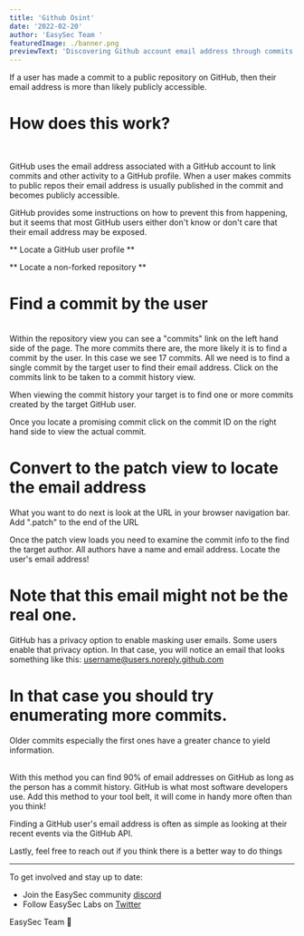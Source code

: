 ```yaml
---
title: 'Github Osint'
date: '2022-02-20'
author: 'EasySec Team '
featuredImage: ./banner.png
previewText: 'Discovering Github account email address through commits'
---
```


If a user has made a commit to a public repository on GitHub, then their email address is more than likely publicly accessible.
<br/>


# How does this work? 
<br/>

GitHub uses the email address associated with a GitHub account to link commits and other activity to a GitHub profile. When a user makes commits to public repos their email address is usually published in the commit and becomes publicly accessible.
<br/>

GitHub provides some instructions on how to prevent this from happening, but it seems that most GitHub users either don't know or don't care that their email address may be exposed.
<br/>

** Locate a GitHub user profile **
<br/>

** Locate a non-forked repository **
<br/>

# Find a commit by the user
<br/>
Within the repository view you can see a "commits" link on the left hand side of the page.
The more commits there are, the more likely it is to find a commit by the user. In this case we see 17 commits.
All we need is to find a single commit by the target user to find their email address.
Click on the commits link to be taken to a commit history view.
<br/>

When viewing the commit history your target is to find one or more commits created by the target GitHub user.
<br/>

Once you locate a promising commit click on the commit ID on the right hand side to view the actual commit.
<br/>

# Convert to the patch view to locate the email address

What you want to do next is look at the URL in your browser navigation bar. Add ".patch" to the end of the URL
<br/>

Once the patch view loads you need to examine the commit info to the find the target author.
All authors have a name and email address.
Locate the user's email address!
<br/>

# Note that this email might not be the real one.
GitHub has a privacy option to enable masking user emails.
Some users enable that privacy option. In that case, you will notice an email that looks something like this: username@users.noreply.github.com <br/>
# In that case you should try enumerating more commits.
Older commits especially the first ones have a greater chance to yield information.

<br/>
With this method  you can find 90% of email addresses on GitHub as long as the person has a commit history. GitHub is what most software developers use.
Add this method to your tool belt, it will come in handy more often than you think!

Finding a GitHub user's email address is often as simple as looking at their recent events via the GitHub API.
<br/>






Lastly, feel free to reach out if you think there is a better way to do things 
<br/>

---

To get involved and stay up to date:

- Join the EasySec community [discord](https://discord.com/invite/FCfyBSbCU5)
- Follow EasySec Labs on [Twitter](https://twitter.com/EasySec)

EasySec Team 🦄
